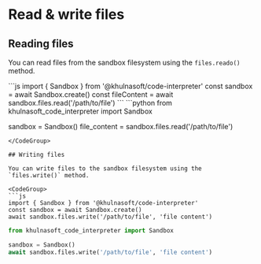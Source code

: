 # Read & write files

## Reading files

You can read files from the sandbox filesystem using the `files.reado()` method.

<CodeGroup>
```js
import { Sandbox } from '@khulnasoft/code-interpreter'
const sandbox = await Sandbox.create()
const fileContent = await sandbox.files.read('/path/to/file')
```
```python
from khulnasoft_code_interpreter import Sandbox

sandbox = Sandbox()
file_content = sandbox.files.read('/path/to/file')
```
</CodeGroup>

## Writing files

You can write files to the sandbox filesystem using the `files.write()` method.

<CodeGroup>
```js
import { Sandbox } from '@khulnasoft/code-interpreter'
const sandbox = await Sandbox.create()
await sandbox.files.write('/path/to/file', 'file content')
```
```python
from khulnasoft_code_interpreter import Sandbox

sandbox = Sandbox()
await sandbox.files.write('/path/to/file', 'file content')
```
</CodeGroup>
